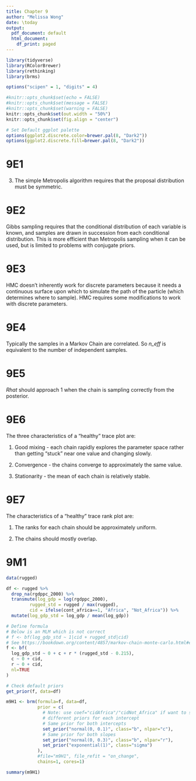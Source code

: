 ```yaml
---
title: Chapter 9
author: "Melissa Wong"
date: \today
output:
  pdf_document: default
  html_document:
    df_print: paged
---
```


```r

library(tidyverse)
library(RColorBrewer)
library(rethinking)
library(brms)
```

```r
options("scipen" = 1, "digits" = 4)

#knitr::opts_chunk$set(echo = FALSE)
#knitr::opts_chunk$set(message = FALSE)
#knitr::opts_chunk$set(warning = FALSE)
knitr::opts_chunk$set(out.width = "50%")
knitr::opts_chunk$set(fig.align = "center")

# Set Default ggplot palette
options(ggplot2.discrete.color=brewer.pal(8, "Dark2"))
options(ggplot2.discrete.fill=brewer.pal(8, "Dark2"))
```

# 9E1

3. The simple Metropolis algorithm requires that the proposal distribution must be symmetric.

# 9E2

Gibbs sampling requires that the conditional distribution of each variable is known, and samples are drawn in succession from each conditional distribution.  This is more efficient than Metropolis sampling when it can be used, but is limited to problems with conjugate priors.

# 9E3 

HMC doesn't inherently work for discrete parameters because it needs a continuous surface upon which to simulate the path of the particle (which determines where to sample). HMC requires some modifications to work with discrete parameters.

# 9E4

Typically the samples in a Markov Chain are correlated.  So _n_eff_ is equivalent to the number of independent samples.

# 9E5

_Rhat_ should approach 1 when the chain is sampling correctly from the posterior.

# 9E6

The three characteristics of a "healthy" trace plot are:

1. Good mixing - each chain rapidly explores the parameter space rather than getting "stuck" near one value and changing slowly.

2. Convergence - the chains converge to approximately the same value.

3. Stationarity - the mean of each chain is relatively stable.

# 9E7

The characteristics of a "healthy" trace rank plot are:

1. The ranks for each chain should be approximately uniform.

2. The chains should mostly overlap.

# 9M1

```r
data(rugged)

df <- rugged %>%
  drop_na(rgdppc_2000) %>%
  transmute(log_gdp = log(rgdppc_2000),
         rugged_std = rugged / max(rugged),
         cid = ifelse(cont_africa==1, "Africa", "Not_Africa")) %>%
  mutate(log_gdp_std = log_gdp / mean(log_gdp))

# Define formula
# Below is an MLM which is not correct
# f <- bf(log_gdp_std ~ 1|cid + rugged_std|cid)
# See https://bookdown.org/content/4857/markov-chain-monte-carlo.html#easy-hmc-ulam-brm
f <- bf(
  log_gdp_std ~ 0 + c + r * (rugged_std - 0.215),
  c ~ 0 + cid,
  r ~ 0 + cid,
  nl=TRUE
)

# Check default priors
get_prior(f, data=df)

m9H1 <- brm(formula=f, data=df,
            prior = c(
              # Note: use coef="cidAfrica"/"cidNot_Africa" if want to specify
              # different priors for each intercept
              # Same prior for both intercepts
              set_prior("normal(0, 0.1)", class="b", nlpar="c"),
              # Same prior for both slopes
              set_prior("normal(0, 0.3)", class="b", nlpar="r"),
              set_prior("exponential(1)", class="sigma")
            ),
            #file="m9H1", file_refit = "on_change",
            chains=1, cores=1)

summary(m9H1)
```

